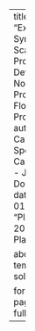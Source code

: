 ---
title: "Exploiting Synoptic-Scale Climate Processes to Develop Nonstationary, Probabilistic Flood Hazard Projections"
author:
  - Caitlin M Spence
  - Casey Brown
  - James Doss-Gollin
date: 2016-01-01
details: "Placeholder0 2016 Placeholder1"

about:
  template: solana

format:
  html:
    page-layout: full
---